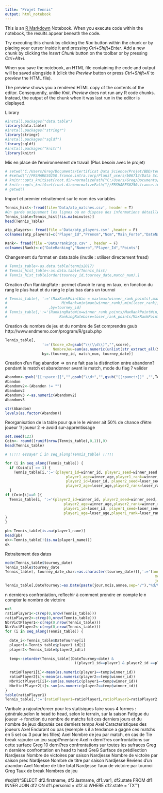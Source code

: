```yaml
---
title: "Projet Tennis"
output: html_notebook
---
```


This is an [R Markdown](http://rmarkdown.rstudio.com) Notebook. When you execute code within the notebook, the results appear beneath the code. 

Try executing this chunk by clicking the *Run* button within the chunk or by placing your cursor inside it and pressing *Ctrl+Shift+Enter*. 
Add a new chunk by clicking the *Insert Chunk* button on the toolbar or by pressing *Ctrl+Alt+I*.

When you save the notebook, an HTML file containing the code and output will be saved alongside it (click the *Preview* button or press *Ctrl+Shift+K* to preview the HTML file).

The preview shows you a rendered HTML copy of the contents of the editor. Consequently, unlike *Knit*, *Preview* does not run any R code chunks. Instead, the output of the chunk when it was last run in the editor is displayed.

Library 
```r
#install.packages("data.table")
library(data.table)
#install.packages("stringr")
library(stringr)
#install.packages("sqldf")
library(sqldf)
#install.packages("knitr")
library(knitr)
```

Mis en place de l'environnement de travail (Plus besoin avec le projet)
```r
# setwd("C:/Users/Greg/Documents/Certificat Data Science/Projet/BDD/tennis_atp-master")
# #setwd("//FRSHARES0250.france.intra.corp/Planif_users/b06713/Data Science ENSAE/Certificat Data Science/tennis_atp-master")
# knitr::opts_knit$set(root.dir=normalizePath("C:/Users/Greg/Documents/Certificat Data Science/Projet/BDD/tennis_atp-master"))
# knitr::opts_knit$set(root.dir=normalizePath("//FRSHARES0250.france.intra.corp/Planif_users/b06713/Data Science ENSAE/Certificat Data Science/tennis_atp-master"))
# getwd()
```

Import et premier retraitement sur le nom des variables
```r
Tennis_hist<-fread(file='Data/atp_matches.csv', header = T)
#On garde uniquement les lignes où on dispose des informations détaillées de match
Tennis_table=Tennis_hist[!is.na(minutes)]
head(Tennis_Table)

atp_players<- fread(file ='Data/atp_players.csv' ,header = F)
colnames(atp_players)=c("Player_Id","Prenom","Nom","Main_Forte","DateNaissance","Nationalite")

Rank<- fread(file ='Data/rankings.csv' , header = F)
colnames(Rank)<-c("DateRanking","Numero","Player_Id","Points")
```

Changement du format en data.table (inutile : utiliser directement fread)
```r
# Tennis_table<-as.data.table(tennis2017)
# Tennis_hist_table<-as.data.table(Tennis_hist)
# Tennis_hist_table[order(tourney_id,tourney_date,match_num),]
```

Creation d'un RankingRate : permet d'avoir le rang en taux, en fonction du rang 
le plus haut et du rang le plus bas dans un tournoi

```r
# Tennis_table[, ':='(MaxRankPointWin = max(max(winner_rank_points),max(loser_rank_points)),
#                         MinRank=min(max(winner_rank),min(loser_rank)))
#                   ,by=tourney_id]
# Tennis_table[,':='(RankingRateWin=winner_rank_points/MaxRankPointWin,
#                        RankingRateLose=loser_rank_points/MaxRankPointWin)]
```

Creation du nombre de jeu et du nombre de Set
comprendre gsub http://www.endmemo.com/program/R/gsub.php 
```r
Tennis_table[,
                 ':='(Score_v2=gsub("\\(\\d\\)","",score),
                      NombreJeu=sum(as.numeric(unlist(str_extract_all(Score_v2, "[0-9]+"))))),
                 by=.(tourney_id, match_num, tourney_date)]
```

Creation d'un flag abandon => on ne fait pas la distinction entre abandonn? pendant le match 
et abandonner avant le match, mode du flag ? valider
```r
Abandon<-gsub("[[:space:]]","",gsub("\\d+","",gsub("[[:punct:]]" ,"",Tennis_table$Score_v2)))
Abandon
Abandonv2<-(Abandon != "")
Abandonv2
Abandonv3 <-as.numeric(Abandonv2)
Abandonv3

str(Abandon)
levels(as.factor(Abandon))
```

Reorganisation de la table pour que le le winner ait 50% de chance d'être joueur 1/ joueur 2 => avoid sur-apprentissage
```r
set.seed(123)
Coin<- round((runif(nrow(Tennis_table),0,1)),0)
head(Tennis_table)

# !!!!! essayer i in seq_along(Tennis_table) !!!!!

for (i in seq_along(Tennis_table)) {
  if (Coin[i] == 1) {
    Tennis_table[i,':='(player1_id=winner_id, player1_seed=winner_seed, player1_entry= winner_entry,player1_name=winner_name,player1_hand=winner_hand,player1_ht=winner_ht,player1_ioc=winner_ioc,
                            player1_age=winner_age,player1_rank=winner_rank,player1_rank_points=winner_rank_points,
                            player2_id=loser_id, player2_seed=loser_seed, player2_entry= loser_entry,player2_name=loser_name,player2_hand=loser_hand,player2_ht=loser_ht,player2_ioc=loser_ioc,
                            player2_age=loser_age,player2_rank=loser_rank,player2_rank_points=loser_rank_points),]
  }
if (Coin[i]==0 ){
  Tennis_table[i, ':='(player2_id=winner_id, player2_seed=winner_seed, player2_entry= winner_entry, player2_name=winner_name,player2_hand=winner_hand,player2_ht=winner_ht,player2_ioc=winner_ioc,
                           player2_age=winner_age,player2_rank=winner_rank,player2_rank_points=winner_rank_points,
                           player1_id=loser_id, player1_seed=loser_seed, player1_entry= loser_entry, player1_name=loser_name,player1_hand=loser_hand,player1_ht=loser_ht,player1_ioc=loser_ioc,
                           player1_age=loser_age,player1_rank=loser_rank,player1_rank_points=loser_rank_points),]
}
}

pb<-Tennis_table[is.na(player1_name)]
head(pb)
ok<-Tennis_table[!(is.na(player1_name))]
ok
```

Retraitement des dates
```r

mode(Tennis_table$tourney_date)
Tennis_table$tourney_date
Tennis_table[, tourney_date_char:=as.character(tourney_date)][,':='(annee=substr(tourney_date_char,1,4),
                                                                     mois=substr(tourney_date_char,5,6),
                                                                     jour=substr(tourney_date_char,7,nchar(tourney_date_char)))][,]
Tennis_table[,DateTourney:=as.Date(paste(jour,mois,annee,sep="/"),"%d/%m/%Y")]
```

n dernières confrontation, reflechir à comment prendre en compte le n compter le nombre de victoire 

```r
n=5
ratioPlayer1<-c(rep(0,nrow(Tennis_table)))
ratioPlayer2<-c(rep(0,nrow(Tennis_table)))
NbrVictPlayer1<-c(rep(0,nrow(Tennis_table)))
NbrVictPlayer2<-c(rep(0,nrow(Tennis_table)))
for (i in seq_along(Tennis_table)) {
  
  date_i<-Tennis_table$DateTourney[i]
  player1<-Tennis_table$player1_id[i]
  player2<-Tennis_table$player2_id[i]
  
  temp<-setorder(Tennis_table[(DateTourney<date) & 
                                ((player1_id==player1 & player2_id ==player2) | (player1_id==player2 & player2_id ==player1))],-DateTourney)[1:n]
  
  ratioPlayer1[i]<-mean(as.numeric(player1==temp$winner_id))
  ratioPlayer2[i]<-mean(as.numeric(player2==temp$winner_id))
  NbrVictPlayer1[i]<-sum(as.numeric(player1==temp$winner_id))
  NbrVictPlayer2[i]<-sum(as.numeric(player2==temp$winner_id)) 
}
table(ratioPlayer1)
Tennis_table[,':='(ratioPlayer1=ratioPlayer1,ratioPlayer2=ratioPlayer2,NbrVictPlayer1=NbrVictPlayer1,NbrVictPlayer2=NbrVictPlayer2)]

```



Varibale a rajouter/creer pour les statisiques faire sous 4 formes : générale,selon le head to head, selon le terrain, sur la saison
Fatigue du joueur -> fonction du nombre de matchs fait ces derniers jours et du nombre de jeux disputés ces derniers temps  Axel
Caracteristiques des joueurs Axel
Endurant ou pas (exemple s il a tendance a gagné ces matchs en 5 set ou 3 pour les filles) Axel
Nombre de jeu par match, en cas de Tie break rajouter un jeu suppl?mentaire Axel
n derni?res confrontations sur cette surface Greg
10 derni?res confrontations sur toutes les sufraces Greg
n dernière confrontation en head to head GreG
Surface de prédilection Nardjesse
Nombre de victoires par saison Nardjesse
Nombre de victoire par saison prec Nardjesse
Nombre de titre par saison Nardjesse
Reviens d'un abandon Axel
Nombre de titre total Nardjesse
Taux de victoire par tournoi Greg
Taux de break 
Nombres de jeu 




#sqldf("SELECT df2.firstname, df2.lastname, df1.var1, df2.state FROM df1 INNER JOIN df2 ON df1.personid = df2.id WHERE df2.state = 'TX'")
